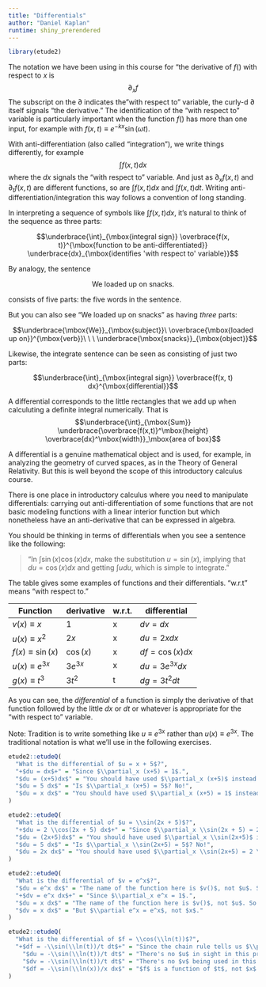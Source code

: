 ```yaml
---
title: "Differentials"
author: "Daniel Kaplan"
runtime: shiny_prerendered
---
```


```r
library(etude2)
```

The notation we have been using in this course for "the derivative of $f()$ with respect to $x$ is $$\partial_x f$$ The subscript on the $\partial$ indicates the "with respect to" variable, the curly-d $\partial$ itself signals "the derivative." The identification of the "with respect to" variable is particularly important when the function $f()$ has more than one input, for example with $f(x, t) \equiv e^{-k x} \sin(\omega t)$.

With anti-differentiation (also called "integration"), we write things differently, for example $$\int f(x, t) dx$$ where the $dx$ signals the "with respect to" variable. And just as $\partial_x f(x, t)$ and $\partial_t f(x,t)$ are different functions, so are $\int f(x, t) dx$ and $\int f(x, t) dt$. Writing anti-differentiation/integration this way follows a convention of long standing.

In interpreting a sequence of symbols like $\int f(x,t) dx$, it's natural to think of the sequence as three parts:

$$\underbrace{\int}_{\mbox{integral sign}} \overbrace{f(x, t)}^{\mbox{function to be anti-differentiated}} \underbrace{dx}_{\mbox{identifies 'with respect to' variable}}$$

By analogy, the sentence 

$$\mbox{We loaded up on snacks.}$$ 

consists of five parts: the five words in the sentence.

But you can also see "We loaded up on snacks" as having *three* parts:

$$\underbrace{\mbox{We}}_{\mbox{subject}}\  
\overbrace{\mbox{loaded up on}}^{\mbox{verb}}\ \ \ 
\underbrace{\mbox{snacks}}_{\mbox{object}}$$

Likewise, the integrate sentence can be seen as consisting of just two parts:

$$\underbrace{\int}_{\mbox{integral sign}} \overbrace{f(x, t) dx}^{\mbox{differential}}$$

A differential corresponds to the little rectangles that we add up when calculuting a definite integral numerically. That is
$$\underbrace{\int}_{\mbox{Sum}} \underbrace{\overbrace{f(x,t)}^\mbox{height} \overbrace{dx}^\mbox{width}}_\mbox{area of box}$$

A differential is a genuine mathematical object and is used, for example, in analyzing the geometry of curved spaces, as in the Theory of General Relativity. But this is well beyond the scope of this introductory calculus course.

There is one place in introductory calculus where you need to manipulate differentials: carrying out anti-differentiation of some functions that are not basic modeling functions with a linear interior function but which nonetheless have an anti-derivative that can be expressed in algebra. 

You should be thinking in terms of differentials when you see a sentence like the following:

> "In $\int \sin(x) \cos(x) dx$, make the substitution $u = \sin(x)$, implying that $du = \cos(x) dx$ and getting $\int u du$, which is simple to integrate."

The table gives some examples of functions and their differentials. "w.r.t" means "with respect to."

Function | derivative | w.r.t. |differential
---------|------------|--------|-------------
$v(x) \equiv x$      |    1       | x |   $dv = dx$
$u(x) \equiv x^2$    |   $2x$     | x | $du = 2x dx$
$f(x) \equiv \sin(x)$ | $\cos(x)$ | x | $df = \cos(x)dx$
$u(x) \equiv e^{3 x}$ | $3 e^{3 x}$ | x | $du = 3 e^{3 x} dx$ 
$g(x) \equiv t^3$     | $3 t^2$     | t | $dg = 3 t^2 dt$

As you can see, the *differential* of a function is simply the derivative of that function followed by the little $dx$ or $dt$ or whatever is appropriate for the "with respect to" variable.

Note: Tradition is to write something like $u \equiv e^{3 x}$ rather than $u(x) \equiv e^{3 x}$. The traditional notation is what we'll use in the following exercises.

```r
etude2::etudeQ(
  "What is the differential of $u = x + 5$?",
  "+$du = dx$+" = "Since $\\partial_x (x+5) = 1$.",
  "$du = (x+5)dx$" = "You should have used $\\partial_x (x+5)$ instead of $(x+5)$ on the right side.",
  "$du = 5 dx$" = "Is $\\partial_x (x+5) = 5$? No!",
  "$du = x dx$" = "You should have used $\\partial_x (x+5) = 1$ instead of $x$ on the right side."
)
```

```r
etude2::etudeQ(
  "What is the differential of $u = \\sin(2x + 5)$?",
  "+$du = 2 \\cos(2x + 5) dx$+" = "Since $\\partial_x \\sin(2x + 5) = 2 \\cos(2x + 5)$.",
  "$du = (2x+5)dx$" = "You should have used $\\partial_x \\sin(2x+5)$ instead of $(2x+5)$ on the right side.",
  "$du = 5 dx$" = "Is $\\partial_x \\sin(2x+5) = 5$? No!",
  "$du = 2x dx$" = "You should have used $\\partial_x \\sin(2x+5) = 2 \\cos(2x + 5)$ instead of $2x$ on the right side."
)
```

```r
etude2::etudeQ(
  "What is the differential of $v = e^x$?",
  "$du = e^x dx$" = "The name of the function here is $v()$, not $u$. So the differential should be written $dv$.",
  "+$dv = e^x dx$+" = "Since $\\partial_x e^x = 1$.",
  "$du = x dx$" = "The name of the function here is $v()$, not $u$. So the differential should be written $dv$.",
  "$dv = x dx$" = "But $\\partial e^x = e^x$, not $x$."
)
```

```r
etude2::etudeQ(
  "What is the differential of $f = \\cos(\\ln(t))$?",
  "+$df = -\\sin(\\ln(t))/t dt$+" = "Since the chain rule tells us $\\partial_t\\cos(\\ln(t)) = -\\sin(\\ln(t))/x$.",
    "$du = -\\sin(\\ln(t))/t dt$" = "There's no $u$ in sight in this problem. It's $f$.",
    "$dv = -\\sin(\\ln(t))/t dt$" = "There's no $v$ being used in this problem. It's $f$ that we're asking about.",
    "$df = -\\sin(\\ln(x))/x dx$" = "$f$ is a function of $t$, not $x$."
)
```
